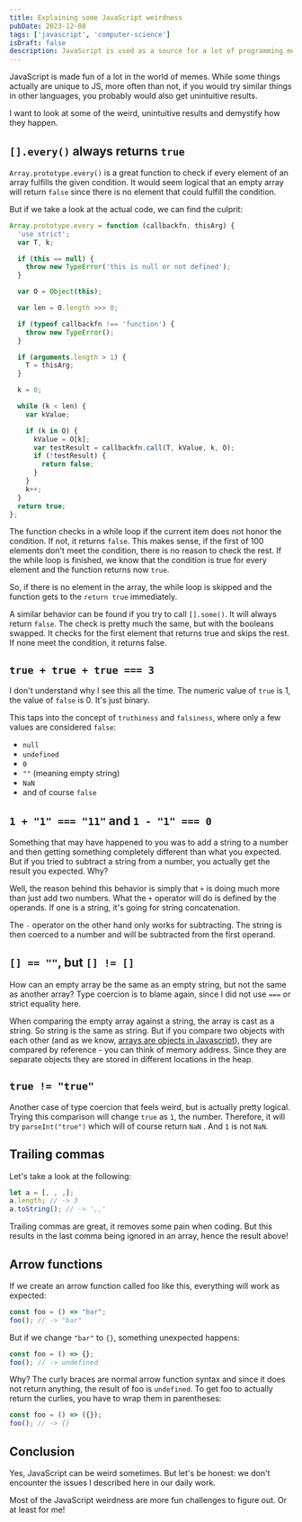 ```yaml
---
title: Explaining some JavaScript weirdness
pubDate: 2023-12-08
tags: ['javascript', 'computer-science']
isDraft: false
description: JavaScript is used as a source for a lot of programming memes. Let's explain some of them.
---
```


JavaScript is made fun of a lot in the world of memes. While some things actually are unique to JS, more often than not, if you would try similar things in other languages, you probably would also get unintuitive results.

I want to look at some of the weird, unintuitive results and demystify how they happen.

## `[].every()` always returns `true`

`Array.prototype.every()` is a great function to check if every element of an array fulfills the given condition. It would seem logical that an empty array will return `false` since there is no element that could fulfill the condition.

But if we take a look at the actual code, we can find the culprit:

```js
Array.prototype.every = function (callbackfn, thisArg) {
  'use strict';
  var T, k;

  if (this == null) {
    throw new TypeError('this is null or not defined');
  }

  var O = Object(this);

  var len = O.length >>> 0;

  if (typeof callbackfn !== 'function') {
    throw new TypeError();
  }

  if (arguments.length > 1) {
    T = thisArg;
  }

  k = 0;

  while (k < len) {
    var kValue;

    if (k in O) {
      kValue = O[k];
      var testResult = callbackfn.call(T, kValue, k, O);
      if (!testResult) {
        return false;
      }
    }
    k++;
  }
  return true;
};
```

The function checks in a while loop if the current item does not honor the condition. If not, it returns `false`. This makes sense, if the first of 100 elements don't meet the condition, there is no reason to check the rest. If the while loop is finished, we know that the condition is true for every element and the function returns now `true`.

So, if there is no element in the array, the while loop is skipped and the function gets to the `return true` immediately.

A similar behavior can be found if you try to call `[].some()`. It will always return `false`. The check is pretty much the same, but with the booleans swapped. It checks for the first element that returns true and skips the rest. If none meet the condition, it returns false.

## `true + true + true === 3`

I don't understand why I see this all the time. The numeric value of `true` is 1, the value of `false` is 0. It's just binary.

This taps into the concept of `truthiness` and `falsiness`, where only a few values are considered `false`:

- `null`
- `undefined`
- `0`
- `""` (meaning empty string)
- `NaN`
- and of course `false`

## `1 + "1" === "11"` and `1 - "1" === 0`

Something that may have happened to you was to add a string to a number and then getting something completely different than what you expected.
But if you tried to subtract a string from a number, you actually get the result you expected. Why?

Well, the reason behind this behavior is simply that `+` is doing much more than just add two numbers. What the `+` operator will do is defined by the operands. If one is a string, it's going for string concatenation.

The `-` operator on the other hand only works for subtracting. The string is then coerced to a number and will be subtracted from the first operand.

## `[] == ""`, but `[] != []`

How can an empty array be the same as an empty string, but not the same as another array? Type coercion is to blame again, since I did not use `===` or strict equality here.

When comparing the empty array against a string, the array is cast as a string. So string is the same as string. But if you compare two objects with each other (and as we know, [arrays are objects in Javascript](/blog/til-6)), they are compared by reference - you can think of memory address. Since they are separate objects they are stored in different locations in the heap.

## `true != "true"`

Another case of type coercion that feels weird, but is actually pretty logical. Trying this comparison will change `true` as `1`, the number. Therefore, it will try `parseInt("true")` which will of course return `NaN` . And `1` is not `NaN`.

## Trailing commas

Let's take a look at the following:

```js
let a = [, , ,];
a.length; // -> 3
a.toString(); // -> ',,'
```

Trailing commas are great, it removes some pain when coding. But this results in the last comma being ignored in an array, hence the result above!

## Arrow functions

If we create an arrow function called foo like this, everything will work as expected:

```js
const foo = () => "bar";
foo(); // -> "bar"
```

But if we change `"bar"` to `{}`, something unexpected happens:

```js
const foo = () => {};
foo(); // -> undefined
```

Why? The curly braces are normal arrow function syntax and since it does not return anything, the result of foo is `undefined`. To get foo to actually return the curlies, you have to wrap them in parentheses:

```js
const foo = () => ({});
foo(); // -> {}
```

## Conclusion

Yes, JavaScript can be weird sometimes. But let's be honest: we don't encounter the issues I described here in our daily work.

Most of the JavaScript weirdness are more fun challenges to figure out. Or at least for me!
